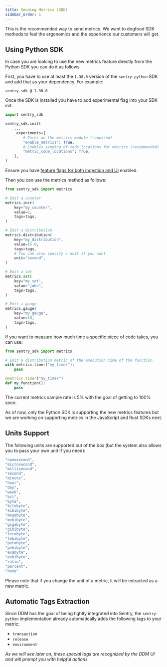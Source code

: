 ```yaml
---
title: Sending Metrics (SDK)
sidebar_order: 1
---
```


<Alert title="Note" level="info">

This is the recommended way to send metrics. We want to dogfood SDK methods to feel the ergonomics and the experience our customers will get.

</Alert>

## Using Python SDK

In case you are looking to use the new metrics feature directly from the Python SDK you can do it as follows.

First, you have to use at least the `1.38.0` version of the `sentry-python` SDK and add that as your dependency. For example:

```
sentry-sdk @ 1.38.0
```

Once the SDK is installed you have to add experimental flag into your SDK init:

```python
import sentry_sdk

sentry_sdk.init(
    ...
    _experiments={
        # Turns on the metrics module (required)
        "enable_metrics": True,
        # Enables sending of code locations for metrics (recommended)
        "metric_code_locations": True,
    },
)
```

Ensure you have [feature flags for both ingestion and UI](/delightful-developer-metrics/ui/#enabling-the-ui) enabled.

Then you can use the metrics method as follows:

```python
from sentry_sdk import metrics

# Emit a counter
metrics.incr(
    key="my_counter",
    value=2,
    tags=tags,
)

# Emit a distribution
metrics.distribution(
    key="my_distribution",
    value=15.0,
    tags=tags,
    # You can also specify a unit if you want
    unit="second",
)

# Emit a set
metrics.set(
    key="my_set",
    value="john",
    tags=tags,
)

# Emit a gauge
metrics.gauge(
    key="my_gauge",
    value=10,
    tags=tags,
)
```

If you want to measure how much time a specific piece of code takes, you can use:

```python
from sentry_sdk import metrics

# Emit a distribution metric of the execution time of the function.
with metrics.timer("my_timer"):
    pass

@metrics.timer("my_timer")
def my_function():
    pass
```

<Alert title="Warning" level="warning">

The current metrics sample rate is 5% with the goal of getting to 100% soon.

</Alert>

<Alert title="Note" level="note">
As of now, only the Python SDK is supporting the new metrics features but we are working on supporting metrics in the JavaScript and Rust SDKs next.
</Alert>

## Units Support

The following units are supported out of the box (but the system also allows you to pass your own unit if you need):

```bash
"nanosecond",
"microsecond",
"millisecond",
"second",
"minute",
"hour",
"day",
"week",
"bit",
"byte",
"kilobyte",
"kibibyte",
"megabyte",
"mebibyte",
"gigabyte",
"gibibyte",
"terabyte",
"tebibyte",
"petabyte",
"pebibyte",
"exabyte",
"exbibyte",
"ratio",
"percent",
"none"
```

<Alert title="Note" level="note">

Please note that if you change the unit of a metric, it will be extracted as a new metric.

</Alert>

## Automatic Tags Extraction

Since DDM has the goal of being tightly integrated into Sentry, the `sentry-python` implementation already automatically adds the following tags to your metric:

- `transaction`
- `release`
- `environment`

*As we will see later on, these special tags are recognized by the DDM UI and will prompt you with helpful actions.*
